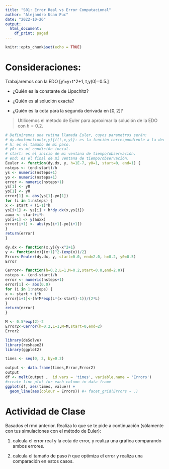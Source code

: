 ```yaml
---
title: "S01: Error Real vs Error Computacional"
author: "Alejandro Ucan Puc"
date: "2022-10-26"
output:
  html_document:
    df_print: paged
---
```


```r
knitr::opts_chunk$set(echo = TRUE)
```

# Consideraciones:

Trabajaremos con la EDO \[y'=y+t^2+1, \quad 0\leq t\leq 2,\quad y(0)=0.5.\]

* ¿Quién es la constante de Lipschitz? 

* ¿Quién es al solución exacta?

* ¿Quién es la cota para la segunda derivada en $[0,2]$?

> Utilicemos el método de Euler para aproximar la solución de la EDO con $h=0.2.$

```r
# Definiremos una rutina llamada Euler, cuyos parametros serán:
# dy.dx=function(x,y){f(t,x,y)}: es la función correspondiente a la derivada, dada por la ecuación diferencial.
# h: es el tamaño de mi paso.
# y0: es mi condición incial.
# start: es el inicio de mi ventana de tiempo/observación.
# end: es el final de mi ventana de tiempo/observación.
Eeuler <- function(dy.dx, y, h=1E-7, y0=1, start=0, end=1) {
nsteps <- (end-start)/h
ys <- numeric(nsteps+1)
yo <- numeric(nsteps+1)
error <- numeric(nsteps+1)
ys[1] <- y0
yo[1] <- y0
error[1] <- abs(ys[1]-yo[1])
for (i in 1:nsteps) {
x <- start + (i-1)*h
ys[i+1] <- ys[i] + h*dy.dx(x,ys[i])
auxx <- start+i*h
yo[i+1] <- y(auxx)
error[i+1] <- abs(ys[i+1]-yo[i+1])
}
return(error)
}
```


```r
dy.dx <- function(x,y){y-x^2+1}
y <- function(x){(x+1)^2-(exp(x))/2}
Error<-Eeuler(dy.dx, y, start=0.0, end=2.0, h=0.2, y0=0.5)
Error
```


```r
Cerror<- function(h=0.2,L=1,M=0.2,start=0.0,end=2.0){
nsteps <- (end-start)/h
error <- numeric(nsteps+1)
error[1] <- abs(0.0)
for (i in 1:nsteps) {
x <- start + i*h
error[i+1]<-(h*M*exp(L*(x-start)-1))/(2*L)
}
return(error)
}  
```

```r
M <- 0.5*exp(2)-2
Error2<-Cerror(h=0.2,L=1,M=M,start=0,end=2)
Error2
```
```r
library(deSolve)
library(reshape2)
library(ggplot2)

times <- seq(0, 2, by=0.2)

output <- data.frame(times,Error,Error2)
output
df <- melt(output ,  id.vars = 'times', variable.name = 'Errors')
#create line plot for each column in data frame
ggplot(df, aes(times, value)) +
  geom_line(aes(colour = Errors)) #+ facet_grid(Errors ~ .)

```

# Actividad de Clase 

Basados el rmd anterior. Realiza lo que se te pide a continuación (sólamente con tus simulaciones con el método de Euler):

1. calcula el error real y la cota de error, y realiza una gráfica comparando ambos errores. 

2. calcula el tamaño de paso $h$ que optimiza el error y realiza una comparación en  estos casos. 